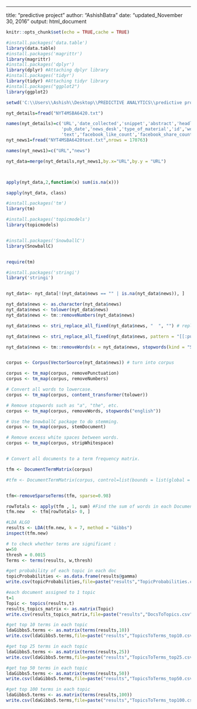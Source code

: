 ---
title: "predictive project"
author: "AshishBatra"
date: "updated_November 30, 2016"
output: html_document

```{r setup, include=FALSE}
knitr::opts_chunk$set(echo = TRUE,cache = TRUE)

#install.packages('data.table')
library(data.table)
#install.packages('magrittr')
library(magrittr)
#install.packages('dplyr')
library(dplyr) #Attaching dplyr library
#install.packages('tidyr')
library(tidyr) #Attaching tidyr library
#install.packages("ggplot2")
library(ggplot2)

```

```{r setup, include=FALSE}
setwd('C:\\Users\\Ashish\\Desktop\\PREDICTIVE ANALYTICS\\predictive project')

nyt_details=fread("NYT4MSBA6420.txt")

names(nyt_details)=c('URL','date_collected','snippet','abstract','headline_main',
                     'pub_date','news_desk','type_of_material','id','word_count',
                     'text','facebook_like_count','facebook_share_count','googleplusone','twitter','pinterest','linkedIn')
nyt_news1=fread("NYT4MSBA6420text.txt",nrows = 170763)

names(nyt_news1)=c("URL","news")

nyt_data=merge(nyt_details,nyt_news1,by.x="URL",by.y = "URL")



apply(nyt_data,2,function(x) sum(is.na(x)))

sapply(nyt_data, class)

```

```{r}

#install.packages('tm')
library(tm)

#install.packages('topicmodels')
library(topicmodels)


#install.packages('SnowballC')
library(SnowballC) 


require(tm)


```

```{r}

#install.packages('stringi')
library('stringi')


nyt_data<- nyt_data[!(nyt_data$news == "" | is.na(nyt_data$news)), ]

nyt_data$news <- as.character(nyt_data$news)
nyt_data$news <- tolower(nyt_data$news)
nyt_data$news <- tm::removeNumbers(nyt_data$news)

nyt_data$news <- stri_replace_all_fixed(nyt_data$news, "  ", "") # replace double spaces with single space

nyt_data$news <- stri_replace_all_fixed(nyt_data$news, pattern = "[[:punct:]]", " ")

nyt_data$news <- tm::removeWords(x = nyt_data$news, stopwords(kind = "SMART"))



```

```{r}

corpus <- Corpus(VectorSource(nyt_data$news)) # turn into corpus

corpus <- tm_map(corpus, removePunctuation)
corpus <- tm_map(corpus, removeNumbers)

# Convert all words to lowercase. 
corpus <- tm_map(corpus, content_transformer(tolower))

# Remove stopwords such as "a", "the", etc. 
corpus <- tm_map(corpus, removeWords, stopwords("english"))

# Use the SnowballC package to do stemming. 
corpus <- tm_map(corpus, stemDocument)

# Remove excess white spaces between words. 
corpus <- tm_map(corpus, stripWhitespace)


# Convert all documents to a term frequency matrix. 

tfm <- DocumentTermMatrix(corpus)

#tfm <- DocumentTermMatrix(corpus, control=list(bounds = list(global = c(100,5000))))



```

```{r}

tfm<-removeSparseTerms(tfm, sparse=0.98)

rowTotals <- apply(tfm , 1, sum) #Find the sum of words in each Document
tfm.new   <- tfm[rowTotals> 0, ] 


```

```{r}

#LDA ALGO 
results <- LDA(tfm.new, k = 7, method = "Gibbs")
inspect(tfm.new)

# to check whether terms are significant :
w=50
thresh = 0.0015
Terms <- terms(results, w,thresh)


```


```{r}

#get probability of each topic in each doc
topicProbabilities <- as.data.frame(results@gamma)
write.csv(topicProbabilities,file=paste("results","TopicProbabilities.csv"))

#each document assigned to 1 topic 
t=1 
Topic <- topics(results,t) 
results_topics_matrix <- as.matrix(Topic)
write.csv(results_topics_matrix,file=paste("results","DocsToTopics.csv"))

#get top 10 terms in each topic
ldaGibbs5.terms <- as.matrix(terms(results,10))
write.csv(ldaGibbs5.terms,file=paste("results","TopicsToTerms_top10.csv"))

#get top 25 terms in each topic
ldaGibbs5.terms <- as.matrix(terms(results,25))
write.csv(ldaGibbs5.terms,file=paste("results","TopicsToTerms_top25.csv"))

#get top 50 terms in each topic
ldaGibbs5.terms <- as.matrix(terms(results,50))
write.csv(ldaGibbs5.terms,file=paste("results","TopicsToTerms_top50.csv"))

#get top 100 terms in each topic
ldaGibbs5.terms <- as.matrix(terms(results,100))
write.csv(ldaGibbs5.terms,file=paste("results","TopicsToTerms_top100.csv"))


```




